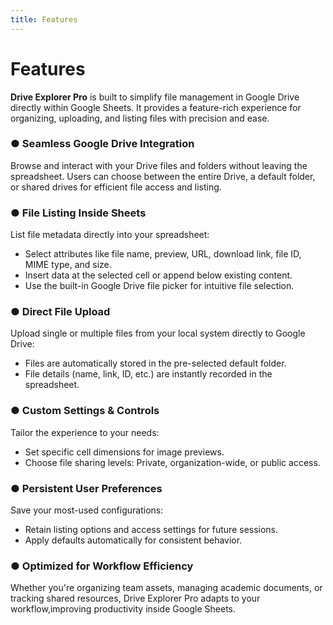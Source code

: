 ```yaml
---
title: Features
---
```


# Features

**Drive Explorer Pro** is built to simplify file management in Google Drive directly within Google Sheets. It provides a feature-rich experience for organizing, uploading, and listing files with precision and ease.

### ● Seamless Google Drive Integration

Browse and interact with your Drive files and folders without leaving the spreadsheet. Users can choose between the entire Drive, a default folder, or shared drives for efficient file access and listing.

### ● File Listing Inside Sheets

List file metadata directly into your spreadsheet:

- Select attributes like file name, preview, URL, download link, file ID, MIME type, and size.
- Insert data at the selected cell or append below existing content.
- Use the built-in Google Drive file picker for intuitive file selection.

### ● Direct File Upload

Upload single or multiple files from your local system directly to Google Drive:

- Files are automatically stored in the pre-selected default folder.
- File details (name, link, ID, etc.) are instantly recorded in the spreadsheet.

### ● Custom Settings & Controls

Tailor the experience to your needs:

- Set specific cell dimensions for image previews.
- Choose file sharing levels: Private, organization-wide, or public access.

### ● Persistent User Preferences

Save your most-used configurations:

- Retain listing options and access settings for future sessions.
- Apply defaults automatically for consistent behavior.

### ● Optimized for Workflow Efficiency

Whether you're organizing team assets, managing academic documents, or tracking shared resources, Drive Explorer Pro adapts to your workflow,improving productivity inside Google Sheets.
